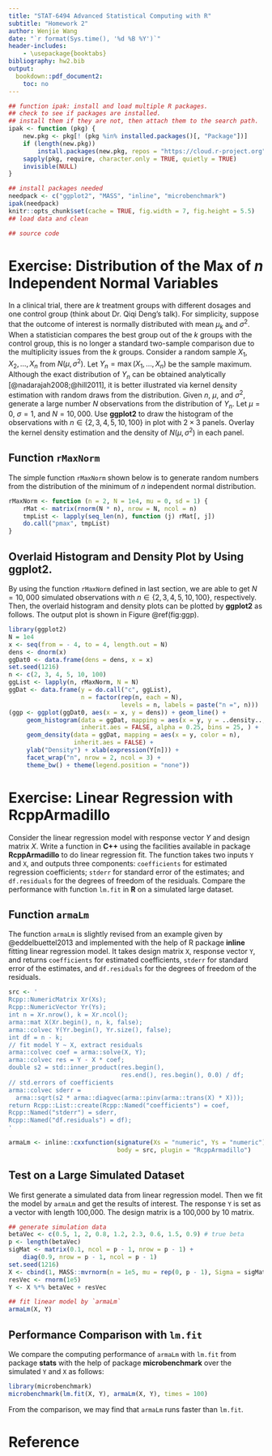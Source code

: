 ```yaml
---
title: "STAT-6494 Advanced Statistical Computing with R"
subtitle: "Homework 2"
author: Wenjie Wang
date: "`r format(Sys.time(), '%d %B %Y')`"
header-includes:
    - \usepackage{booktabs}
bibliography: hw2.bib
output:
  bookdown::pdf_document2:
    toc: no
---
```



```r
## function ipak: install and load multiple R packages.
## check to see if packages are installed.
## install them if they are not, then attach them to the search path.
ipak <- function (pkg) {
    new.pkg <- pkg[! (pkg %in% installed.packages()[, "Package"])]
    if (length(new.pkg))
        install.packages(new.pkg, repos = "https://cloud.r-project.org")
    sapply(pkg, require, character.only = TRUE, quietly = TRUE)
    invisible(NULL)
}

## install packages needed
needpack <- c("ggplot2", "MASS", "inline", "microbenchmark")
ipak(needpack)
knitr::opts_chunk$set(cache = TRUE, fig.width = 7, fig.height = 5.5)
## load data and clean

## source code

```


# Exercise: Distribution of the Max of $n$ Independent Normal Variables

In a clinical trial, there are $k$ treatment groups with different dosages and
one control group (think about Dr. Qiqi Deng's talk). For simplicity, suppose
that the outcome of interest is normally distributed with mean $\mu_k$ and
$\sigma^2$. When a statistician compares the best group out of the $k$ groups
with the control group, this is no longer a standard two-sample comparison due
to the multiplicity issues from the $k$ groups.  Consider a random sample
$X_1,X_2,\ldots,X_n$ from $N(\mu,\sigma^2)$. Let $Y_n=\max(X_1,\ldots,X_n)$ be
the sample maximum. Although the exact distribution of $Y_n$ can be obtained
analytically [@nadarajah2008;@hill2011], it is better illustrated via kernel
density estimation with random draws from the distribution. Given $n$, $\mu$,
and $\sigma^2$, generate a large number $N$ observations from the distribution
of $Y_n$.  Let $\mu=0$, $\sigma=1$, and $N=10,000$.  Use **ggplot2** to draw the
histogram of the observations with $n\in\{2,3,4,5,10,100\}$ in plot with
$2\times3$ panels. Overlay the kernel density estimation and the density of
$N(\mu,\sigma^2)$ in each panel.


## Function `rMaxNorm`

The simple function `rMaxNorm` shown below is to generate random numbers from the
distribution of the minimum of $n$ independent normal distribution.

```r
rMaxNorm <- function (n = 2, N = 1e4, mu = 0, sd = 1) {
    rMat <- matrix(rnorm(N * n), nrow = N, ncol = n)
    tmpList <- lapply(seq_len(n), function (j) rMat[, j])
    do.call("pmax", tmpList)
}
```

## Overlaid Histogram and Density Plot by Using **ggplot2**.

By using the function `rMaxNorm` defined in last section, we are able to get
$N=10,000$ simulated observations with $n\in\{2,3,4,5,10,100\}$, respectively.
Then, the overlaid histogram and density plots can be plotted by **ggplot2**
as follows. The output plot is shown in Figure \@ref(fig:ggp).

```r
library(ggplot2)
N = 1e4
x <- seq(from = - 4, to = 4, length.out = N)
dens <- dnorm(x)
ggDat0 <- data.frame(dens = dens, x = x)
set.seed(1216)
n <- c(2, 3, 4, 5, 10, 100)
ggList <- lapply(n, rMaxNorm, N = N)
ggDat <- data.frame(y = do.call("c", ggList),
                    n = factor(rep(n, each = N),
                               levels = n, labels = paste("n =", n)))
(ggp <- ggplot(ggDat0, aes(x = x, y = dens)) + geom_line() +
     geom_histogram(data = ggDat, mapping = aes(x = y, y = ..density.., fill = n),
                    inherit.aes = FALSE, alpha = 0.25, bins = 25, ) +
     geom_density(data = ggDat, mapping = aes(x = y, color = n),
                  inherit.aes = FALSE) +
     ylab("Density") + xlab(expression(Y[n])) +
     facet_wrap("n", nrow = 2, ncol = 3) +
     theme_bw() + theme(legend.position = "none"))
```


# Exercise: Linear Regression with **RcppArmadillo**

Consider the linear regression model with response vector $Y$ and design matrix
$X$. Write a function in **C++** using the facilities available in package
**RcppArmadillo** to do linear regression fit. The function takes two inputs `Y` and
`X`, and outputs three components: `coefficients` for estimated regression
coefficients; `stderr` for standard error of the estimates; and `df.residuals` for
the degrees of freedom of the residuals. Compare the performance with function
`lm.fit` in **R** on a simulated large dataset.


## Function `armaLm`

The function `armaLm` is slightly revised from an example given
by @eddelbuettel2013 and implemented with the help of R package **inline**
fitting linear regression model. It takes design
matrix `X`, response vector `Y`, and returns `coefficients` for estimated
coefficients, `stderr` for standard error of the estimates, and `df.residuals`
for the degrees of freedom of the residuals.


```r
src <- '
Rcpp::NumericMatrix Xr(Xs);
Rcpp::NumericVector Yr(Ys);
int n = Xr.nrow(), k = Xr.ncol();
arma::mat X(Xr.begin(), n, k, false);
arma::colvec Y(Yr.begin(), Yr.size(), false);
int df = n - k;
// fit model Y ~ X, extract residuals
arma::colvec coef = arma::solve(X, Y);
arma::colvec res = Y - X * coef;
double s2 = std::inner_product(res.begin(),
                               res.end(), res.begin(), 0.0) / df;
// std.errors of coefficients
arma::colvec sderr =
  arma::sqrt(s2 * arma::diagvec(arma::pinv(arma::trans(X) * X)));
return Rcpp::List::create(Rcpp::Named("coefficients") = coef,
Rcpp::Named("stderr") = sderr,
Rcpp::Named("df.residuals") = df);
'

armaLm <- inline::cxxfunction(signature(Xs = "numeric", Ys = "numeric"),
                              body = src, plugin = "RcppArmadillo")
```


## Test on a Large Simulated Dataset

We first generate a simulated data from linear regression model.
Then we fit the model by `armaLm` and get the results of interest.
The response `Y` is set as a vector with length 100,000.
The design matrix is a 100,000 by 10 matrix.

```r
## generate simulation data
betaVec <- c(0.5, 1, 2, 0.8, 1.2, 2.3, 0.6, 1.5, 0.9) # true beta
p <- length(betaVec)
sigMat <- matrix(0.1, ncol = p - 1, nrow = p - 1) +
    diag(0.9, nrow = p - 1, ncol = p - 1)
set.seed(1216)
X <- cbind(1, MASS::mvrnorm(n = 1e5, mu = rep(0, p - 1), Sigma = sigMat))
resVec <- rnorm(1e5)
Y <- X %*% betaVec + resVec

## fit linear model by `armaLm`
armaLm(X, Y)
```

## Performance Comparison with `lm.fit`

We compare the computing performance of `armaLm` with `lm.fit` from package
**stats** with the help of package **microbenchmark** over the simulated
`Y` and `X` as follows:

```r
library(microbenchmark)
microbenchmark(lm.fit(X, Y), armaLm(X, Y), times = 100)
```

From the comparison, we may find that `armaLm` runs faster than `lm.fit`.

# Reference

